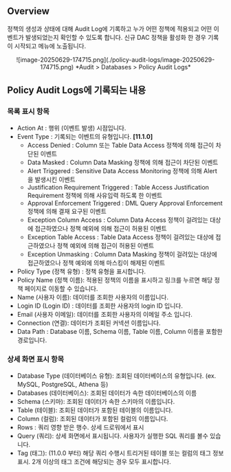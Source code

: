 ## Overview

정책의 생성과 상태에 대해 Audit Log에 기록하고 누가 어떤 정책에 적용되고 어떤 이벤트가 발생되었는지 확인할 수 있도록 합니다. 신규 DAC 정책을 활성화 한 경우 기록이 시작되고 메뉴에 노출됩니다.
<p align="center">
![image-20250629-174715.png](./policy-audit-logs/image-20250629-174715.png)
*Audit &gt; Databases &gt; Policy Audit Logs*
</p>

## Policy Audit Logs에 기록되는 내용

### 목록 표시 항목

* Action At : 행위 (이벤트 발생) 시점입니다.
* Event Type : 기록되는 이벤트의 유형입니다. **[11.1.0]** 
    * Access Denied : Column 또는 Table Data Access 정책에 의해 접근이 차단된 이벤트
    * Data Masked : Column Data Masking 정책에 의해 접근이 차단된 이벤트
    * Alert Triggered : Sensitive Data Access Monitoring 정책에 의해 Alert 을 발생시킨 이벤트
    * Justification Requirement Triggered : Table Access Justification Requirement 정책에 의해 사유입력 하도록 한 이벤트
    * Approval Enforcement Triggered : DML Query Approval Enforcement 정책에 의해 결재 요구된 이벤트
    * Exception Column Access : Column Data Access 정책이 걸려있는 대상에 접근하였으나 정책 예외에 의해 접근이 허용된 이벤트
    * Exception Table Access : Table Data Access 정책이 걸려있는 대상에 접근하였으나 정책 예외에 의해 접근이 허용된 이벤트
    * Exception Unmasking : Column Data Masking 정책이 걸려있는 대상에 접근하였으나 정책 예외에 의해 마스킹이 해제된 이벤트
* Policy Type (정책 유형) : 정책 유형을 표시합니다.
* Policy Name (정책 이름): 적용된 정책의 이름을 표시하고 링크를 누르면 해당 정책 페이지로 이동할 수 있습니다.
* Name (사용자 이름): 데이터를 조회한 사용자의 이름입니다.
* Login ID (Login ID) : 데이터를 조회한 사용자의 login ID 입니다.
* Email (사용자 이메일): 데이터를 조회한 사용자의 이메일 주소 입니다.
* Connection (연결): 데이터가 조회된 커넥션 이름입니다.
* Data Path : Database 이름, Schema 이름, Table 이름, Column 이름을 포함한 경로입니다. 

### 상세 화면 표시 항목

* Database Type (데이터베이스 유형): 조회된 데이터베이스의 유형입니다. (ex. MySQL, PostgreSQL, Athena 등)
* Databases (데이터베이스): 조회된 데이터가 속한 데이터베이스의 이름
* Schema (스키마): 조회된 데이터가 속한 스키마의 이름입니다. 
* Table (테이블): 조회된 데이터가 포함된 테이블의 이름입니다.
* Column (컬럼): 조회된 데이터가 포함된 컬럼의 이름입니다.
* Rows : 쿼리 영향 받은 행수. 상세 드로워에서 표시
* Query (쿼리): 상세 화면에서 표시됩니다. 사용자가 실행한 SQL 쿼리를 볼수 있습니다.
* Tag (태그): (11.0.0 부터) 해당 쿼리 수행시 트리거된 테이블 또는 컬럼의 태그 정보 표시. 2개 이상의 태그 조건에 해당되는 경우 모두 표시합니다.
